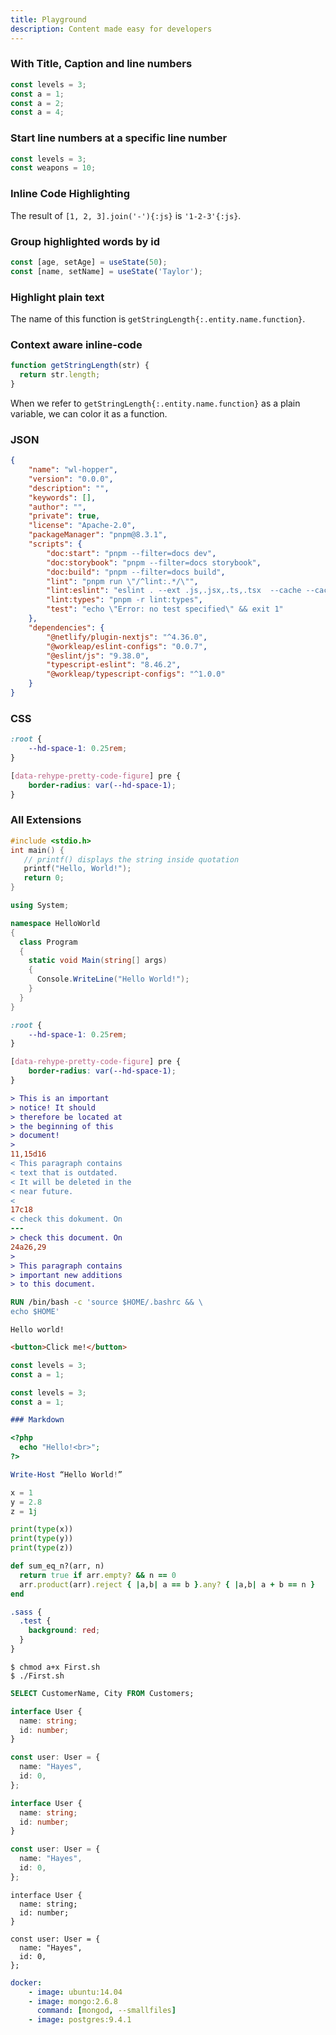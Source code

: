 ```yaml
---
title: Playground
description: Content made easy for developers
---
```


### With Title, Caption and line numbers

```ts showLineNumbers {3} /levels/ title="index.ts" caption="Don't reassign const."
const levels = 3;
const a = 1;
const a = 2;
const a = 4;
```

### Start line numbers at a specific line number

```js showLineNumbers{42}"
const levels = 3;
const weapons = 10;
```

### Inline Code Highlighting

The result of `[1, 2, 3].join('-'){:js}` is `'1-2-3'{:js}`.

### Group highlighted words by id

```js /age/#v /name/#v /setAge/#s /setName/#s /50/#i /'Taylor'/#i
const [age, setAge] = useState(50);
const [name, setName] = useState('Taylor');
```

### Highlight plain text

The name of this function is `getStringLength{:.entity.name.function}`.

### Context aware inline-code

```js
function getStringLength(str) {
  return str.length;
}
```

When we refer to `getStringLength{:.entity.name.function}` as a plain variable,
we can color it as a function.

### JSON

```json title="package.json"
{
    "name": "wl-hopper",
    "version": "0.0.0",
    "description": "",
    "keywords": [],
    "author": "",
    "private": true,
    "license": "Apache-2.0",
    "packageManager": "pnpm@8.3.1",
    "scripts": {
        "doc:start": "pnpm --filter=docs dev",
        "doc:storybook": "pnpm --filter=docs storybook",
        "doc:build": "pnpm --filter=docs build",
        "lint": "pnpm run \"/^lint:.*/\"",
        "lint:eslint": "eslint . --ext .js,.jsx,.ts,.tsx  --cache --cache-location node_modules/.cache/eslint",
        "lint:types": "pnpm -r lint:types",
        "test": "echo \"Error: no test specified\" && exit 1"
    },
    "dependencies": {
        "@netlify/plugin-nextjs": "^4.36.0",
        "@workleap/eslint-configs": "0.0.7",
        "@eslint/js": "9.38.0",
        "typescript-eslint": "8.46.2",
        "@workleap/typescript-configs": "^1.0.0"
    }
}
```

### CSS

```css  {1-3} /var(--hd-space-1)/
:root {
    --hd-space-1: 0.25rem;
}

[data-rehype-pretty-code-figure] pre {
    border-radius: var(--hd-space-1);
}
```

### All Extensions

```c
#include <stdio.h>
int main() {
   // printf() displays the string inside quotation
   printf("Hello, World!");
   return 0;
}
```

```csharp
using System;

namespace HelloWorld
{
  class Program
  {
    static void Main(string[] args)
    {
      Console.WriteLine("Hello World!");
    }
  }
}
```

```css
:root {
    --hd-space-1: 0.25rem;
}

[data-rehype-pretty-code-figure] pre {
    border-radius: var(--hd-space-1);
}
```

```diff
> This is an important
> notice! It should
> therefore be located at
> the beginning of this
> document!
>
11,15d16
< This paragraph contains
< text that is outdated.
< It will be deleted in the
< near future.
<
17c18
< check this dokument. On
---
> check this document. On
24a26,29
>
> This paragraph contains
> important new additions
> to this document.
```

```dockerfile
RUN /bin/bash -c 'source $HOME/.bashrc && \
echo $HOME'
```

```unknown
Hello world!
```

```html
<button>Click me!</button>
```

```js
const levels = 3;
const a = 1;
```

```jsx
const levels = 3;
const a = 1;
```

```markdown
### Markdown
```

```php
<?php
  echo "Hello!<br>";
?>
```

```powershell
Write-Host “Hello World!”
```

```python
x = 1
y = 2.8
z = 1j

print(type(x))
print(type(y))
print(type(z))
```

```ruby
def sum_eq_n?(arr, n)
  return true if arr.empty? && n == 0
  arr.product(arr).reject { |a,b| a == b }.any? { |a,b| a + b == n }
end
```

```scss
.sass {
  .test {
    background: red;
  }
}
```

```shell
$ chmod a+x First.sh
$ ./First.sh
```

```sql
SELECT CustomerName, City FROM Customers;
```

```typescript
interface User {
  name: string;
  id: number;
}

const user: User = {
  name: "Hayes",
  id: 0,
};
```

```ts
interface User {
  name: string;
  id: number;
}

const user: User = {
  name: "Hayes",
  id: 0,
};
```

```tsx
interface User {
  name: string;
  id: number;
}

const user: User = {
  name: "Hayes",
  id: 0,
};
```

```yaml
docker:
    - image: ubuntu:14.04
    - image: mongo:2.6.8
      command: [mongod, --smallfiles]
    - image: postgres:9.4.1
```
